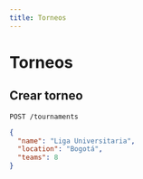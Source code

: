 ```yaml
---
title: Torneos
---
```


# Torneos

## Crear torneo

`POST /tournaments`

```json
{
  "name": "Liga Universitaria",
  "location": "Bogotá",
  "teams": 8
}
